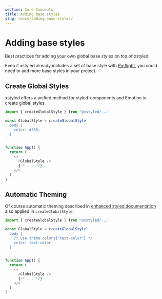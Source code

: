```yaml
---
section: Core Concepts
title: Adding base styles
slug: /docs/adding-base-styles/
---
```


# Adding base styles

Best practices for adding your own global base styles on top of xstyled.

<carbon-ad />

Even if xstyled already includes a set of base style with [Preflight](/docs/preflight/), you could need to add more base styles in your project.

## Create Global Styles

xstyled offers a unified method for styled-components and Emotion to create global styles.

```js
import { createGlobalStyle } from '@xstyled/...'

const GlobalStyle = createGlobalStyle`
  body {
    color: #333;
  }
`

function App() {
  return (
    <>
      <GlobalStyle />
      {/* ... */}
    </>
  )
}
```

## Automatic Theming

Of course automatic theming described in [enhanced styled documentation](/docs/magic-styled-components/) also applied in `createGlobalStyle`:

```js
import { createGlobalStyle } from '@xstyled/...'

const GlobalStyle = createGlobalStyle`
  body {
    /* Use theme.colors['text-color'] */
    color: text-color;
  }
`

function App() {
  return (
    <>
      <GlobalStyle />
      {/* ... */}
    </>
  )
}
```
